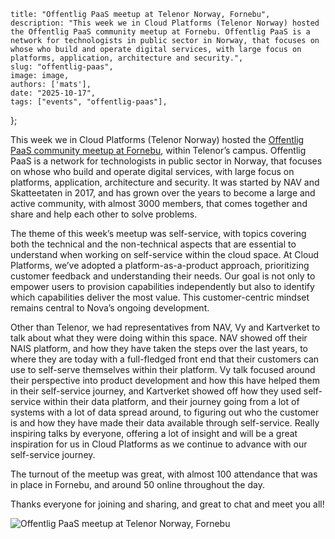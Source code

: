     title: "Offentlig PaaS meetup at Telenor Norway, Fornebu",
    description: "This week we in Cloud Platforms (Telenor Norway) hosted the Offentlig PaaS community meetup at Fornebu. Offentlig PaaS is a network for technologists in public sector in Norway, that focuses on whose who build and operate digital services, with large focus on platforms, application, architecture and security.",
    slug: "offentlig-paas",
    image: image,
    authors: ['mats'],
    date: "2025-10-17",
    tags: ["events", "offentlig-paas"],
};

This week we in Cloud Platforms (Telenor Norway) hosted the [Offentlig PaaS
community meetup at Fornebu](https://offentlig-paas.no/fagdag/2025-10-15-selvbetjening-fagdag),
within Telenor’s campus. Offentlig PaaS is a network for technologists in
public sector in Norway, that focuses on whose who build and operate digital
services, with large focus on platforms, application, architecture and security.
It was started by NAV and Skatteetaten in 2017, and has grown over the years to
become a large and active community, with almost 3000 members, that comes
together and share and help each other to solve problems.

The theme of this week’s meetup was self-service, with topics covering both the
technical and the non-technical aspects that are essential to understand when
working on self-service within the cloud space. At Cloud Platforms, we’ve
adopted a platform-as-a-product approach, prioritizing customer feedback and
understanding their needs. Our goal is not only to empower users to provision
capabilities independently but also to identify which capabilities deliver the
most value. This customer-centric mindset remains central to Nova’s ongoing
development.

Other than Telenor, we had representatives from NAV, Vy and Kartverket to talk
about what they were doing within this space. NAV showed off their NAIS
platform, and how they have taken the steps over the last years, to where they
are today with a full-fledged front end that their customers can use to
self-serve themselves within their platform. Vy talk focused around their
perspective into product development and how this have helped them in their
self-service journey, and Kartverket showed off how they used self-service
within their data platform, and their journey going from a lot of systems with a
lot of data spread around, to figuring out who the customer is and how they have
made their data available through self-service. Really inspiring talks by
everyone, offering a lot of insight and will be a great inspiration for us in
Cloud Platforms as we continue to advance with our self-service journey.

The turnout of the meetup was great, with almost 100 attendance that was in
place in Fornebu, and around 50 online throughout the day.

Thanks everyone for joining and sharing, and great to chat and meet you all!

<img src={image2} alt="Offentlig PaaS meetup at Telenor Norway, Fornebu" />
